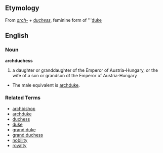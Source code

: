 ==Etymology==
From ''[[arch-]]'' + ''[[duchess]]'', feminine form of '''[[duke]]

==English==
=== Noun ===
'''archduchess'''

# a daughter or granddaughter of the Emperor of Austria-Hungary, or the wife of a son or grandson of the Emperor of Austria-Hungary
*The male equivalent is [[archduke]].

===Related Terms===
*[[archbishop]]
*[[archduke]]
*[[duchess]]
*[[duke]]
*[[grand duke]]
*[[grand duchess]]
*[[nobility]]
*[[royalty]]